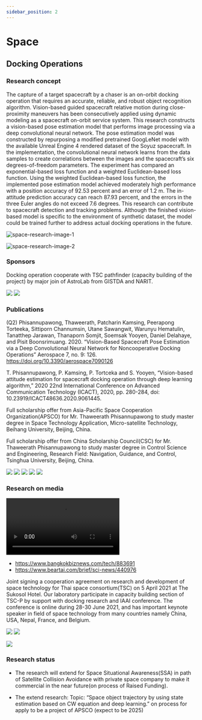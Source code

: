 ```yaml
---
sidebar_position: 2 
---
```


# Space

## Docking Operations 

### Research concept

The capture of a target spacecraft by a chaser is an on-orbit docking operation that requires an accurate, reliable, and robust object recognition algorithm. Vision-based guided spacecraft relative motion during close-proximity maneuvers has been consecutively applied using dynamic modeling as a spacecraft on-orbit service system. This research constructs a vision-based pose estimation model that performs image processing via a deep convolutional neural network. The pose estimation model was constructed by repurposing a modified pretrained GoogLeNet model with the available Unreal Engine 4 rendered dataset of the Soyuz spacecraft. 
In the implementation, the convolutional neural network learns from the data samples to create correlations between the images and the spacecraft’s six degrees-of-freedom parameters. The experiment has compared an exponential-based loss function and a weighted Euclidean-based loss function. Using the weighted Euclidean-based loss function, the implemented pose estimation model achieved moderately high performance with a position accuracy of 92.53 percent and an error of 1.2 m. The in-attitude prediction accuracy can reach 87.93 percent, and the errors in the three Euler angles do not exceed 7.6 degrees. This research can contribute to spacecraft detection and tracking problems. Although the finished vision-based model is specific to the environment of synthetic dataset, the model could be trained further to address actual docking operations in the future.

<div style={{textAlign: 'center'}}>

![space-research-image-1](/space/1.png)

</div>

![space-research-image-2](/space/2.gif)


### Sponsors

Docking operation cooperate with TSC pathfinder (capacity building of the project) by major join of AstroLab from GISTDA and NARIT.

<div style={{textAlign: 'center'}}>
  <img src="/space/3.png" style={{ width: '300px' }} />
  <img src="/space/4.jpg" style={{ width: '300px' }} />
</div>


### Publications

(Q2) Phisannupawong, Thaweerath, Patcharin Kamsing, Peerapong Torteeka, Sittiporn Channumsin, Utane Sawangwit, Warunyu Hematulin, Tanatthep Jarawan, Thanaporn Somjit, Soemsak Yooyen, Daniel Delahaye, and Pisit Boonsrimuang. 2020. “Vision-Based Spacecraft Pose Estimation via a Deep Convolutional Neural Network for Noncooperative Docking Operations” Aerospace 7, no. 9: 126. https://doi.org/10.3390/aerospace7090126

T. Phisannupawong, P. Kamsing, P. Tortceka and S. Yooyen, “Vision-based attitude estimation for spacecraft docking operation through deep learning algorithm,” 2020 22nd International Conference on Advanced Communication Technology (ICACT), 2020, pp. 280-284, doi: 10.23919/ICACT48636.2020.9061445.

Full scholarship offer from Asia-Pacific Space Cooperation Organization(APSCO) for Mr. Thaweerath Phisannupawong to study master degree in Space Technology Application, Micro-satellite Technology, Beihang University, Beijing, China.

Full scholarship offer from China Scholarship Council(CSC) for Mr. Thaweerath Phisannupawong to study master degree in Control Science and Engineering, Research Field: Navigation, Guidance, and Control, Tsinghua University, Beijing, China.

<div style={{textAlign: 'center'}}>
  <img src="/space/5.png" style={{ width: '120px', marginRight: '10px' }} />
  <img src="/space/6.jpg" style={{ width: '120px', marginRight: '10px' }} />
  <img src="/space/7.jpg" style={{ width: '120px', marginRight: '10px' }} />
  <img src="/space/8.png" style={{ width: '120px', marginRight: '10px' }} />
  <img src="/space/9.jpg" style={{ width: '120px', marginRight: '10px' }} />
</div>


### Research on media

![](/space/Media.mp4)

- https://www.bangkokbiznews.com/tech/883691
- https://www.beartai.com/brief/sci-news/440976

Joint signing a cooperation agreement on research and development of space technology for Thai space consortium(TSC) on 5 April 2021 at The Sukosol Hotel. Our laboratory participate in capacity building section of TSC-P by support with docking research and IAAI conference. The conference is online during 28-30 June 2021, and has important keynote speaker in field of space technology from many countries namely China, USA, Nepal, France, and Belgium.

<div style={{textAlign: 'center'}}>
  <img src="/space/10.jpg" style={{ width: '400px', marginRight: '10px' }} />
  <img src="/space/11.jpg" style={{ width: '400px', marginRight: '10px' }} />
</div>

![](/space/12.jpg)


### Research status

- The research will extend for Space Situational Awareness(SSA) in path of Satellite Collision Avoidance with private space company to make it commercial in the near future(on process of Raised Funding).

- The extend research: Topic: “Space object trajectory by using state estimation based on CW equation and deep learning.” on process for apply to be a project of APSCO (expect to be 2025)